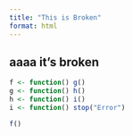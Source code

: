 ```yaml
---
title: "This is Broken"
format: html
---
```


## aaaa it's broken

```r
f <- function() g()
g <- function() h()
h <- function() i()
i <- function() stop("Error")
```


```r
f()
```
